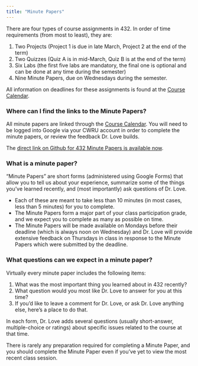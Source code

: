 ```yaml
---
title: "Minute Papers"
---
```


There are four types of course assignments in 432. In order of time requirements (from most to least), they are:

1. Two Projects (Project 1 is due in late March, Project 2 at the end of the term)
2. Two Quizzes (Quiz A is in mid-March, Quiz B is at the end of the term)
3. Six Labs (the first five labs are mandatory, the final one is optional and can be done at any time during the semester)
4. Nine Minute Papers, due on Wednesdays during the semester.

All information on deadlines for these assignments is found at the [Course Calendar](calendar.html).

### Where can I find the links to the Minute Papers?

All minute papers are linked through the [Course Calendar](calendar.html). You will need to be logged into Google via your CWRU account in order to complete the minute papers, or review the feedback Dr. Love builds.

The [direct link on Github for 432 Minute Papers is available now](https://github.com/THOMASELOVE/432-2021/tree/master/minutepapers).

### What is a minute paper?

"Minute Papers" are short forms (administered using Google Forms) that allow you to tell us about your experience, summarize some of the things you've learned recently, and (most importantly) ask questions of Dr. Love. 

- Each of these are meant to take less than 10 minutes (in most cases, less than 5 minutes) for you to complete. 
- The Minute Papers form a major part of your class participation grade, and we expect you to complete as many as possible on time. 
- The Minute Papers will be made available on Mondays before their deadline (which is always noon on Wednesday) and Dr. Love will provide extensive feedback on Thursdays in class in response to the Minute Papers which were submitted by the deadline.

### What questions can we expect in a minute paper?

Virtually every minute paper includes the following items:

1. What was the most important thing you learned about in 432 recently?
2. What question would you most like Dr. Love to answer for you at this time?
3. If you'd like to leave a comment for Dr. Love, or ask Dr. Love anything else, here's a place to do that.

In each form, Dr. Love adds several questions (usually short-answer, multiple-choice or ratings) about specific issues related to the course at that time.

There is rarely any preparation required for completing a Minute Paper, and you should complete the Minute Paper even if you've yet to view the most recent class session.
